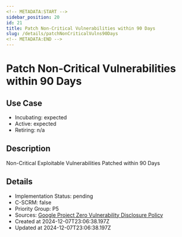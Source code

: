 ```yaml
---
<!-- METADATA:START -->
sidebar_position: 20
id: 21
title: Patch Non-Critical Vulnerabilities within 90 Days
slug: /details/patchNonCriticalVulns90Days
<!-- METADATA:END -->
---
```


<!-- TITLE:START -->
# Patch Non-Critical Vulnerabilities within 90 Days
<!-- TITLE:END -->

## Use Case
<!-- LEVELS:START -->
- Incubating: expected
- Active: expected
- Retiring: n/a
<!-- LEVELS:END -->

<!-- DESCRIPTION:START -->
## Description
Non-Critical Exploitable Vulnerabilities Patched within 90 Days
<!-- DESCRIPTION:END -->

<!-- DETAILS:START -->
## Details
- Implementation Status: pending
- C-SCRM: false
- Priority Group: P5
- Sources: [Google Project Zero Vulnerability Disclosure Policy](https://googleprojectzero.blogspot.com/p/vulnerability-disclosure-policy.html)
- Created at 2024-12-07T23:06:38.197Z
- Updated at 2024-12-07T23:06:38.197Z
<!-- DETAILS:END -->
